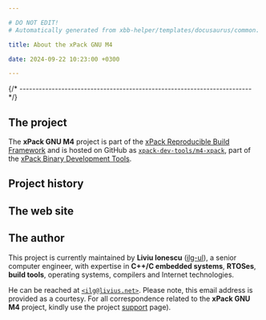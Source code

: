 ```yaml
---

# DO NOT EDIT!
# Automatically generated from xbb-helper/templates/docusaurus/common.

title: About the xPack GNU M4

date: 2024-09-22 10:23:00 +0300

---
```



{/* ------------------------------------------------------------------------ */}

## The project

The **xPack GNU M4** project is part of the
[xPack Reproducible Build Framework](https://xpack.github.io)
and is hosted on GitHub as
[`xpack-dev-tools/m4-xpack`](https://github.com/xpack-dev-tools/m4-xpack),
part of the [xPack Binary Development Tools](https://github.com/xpack-dev-tools/).

<MoreIntro/>

## Project history

<History/>

## The web site

<Website/>

## The author

This project is currently maintained by **Liviu Ionescu**
([ilg-ul](https://github.com/ilg-ul)),
a senior computer engineer, with expertise in **C++/C embedded systems**,
**RTOSes**, **build tools**, operating systems, compilers
and Internet technologies.

He can be reached at [`<ilg@livius.net>`](mailto:ilg@livius.net).
Please note, this email address is provided as a courtesy.
For all correspondence related to the **xPack GNU M4**
project, kindly use the project [support](/docs/support/) page).
